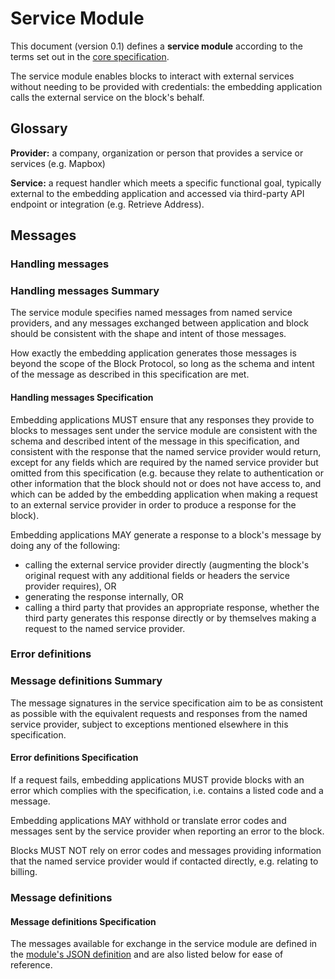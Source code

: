 # Service Module

This document (version 0.1) defines a **service module** according to the terms set out in the [core specification](https://blockprotocol.org/docs/spec/core).

The service module enables blocks to interact with external services without needing to be provided with credentials: the embedding application calls the external service on the block's behalf.

## Glossary

**Provider:** a company, organization or person that provides a service or services (e.g. Mapbox)

**Service:** a request handler which meets a specific functional goal, typically external to the embedding application and accessed via third-party API endpoint or integration (e.g. Retrieve Address).

## Messages

### Handling messages

### <Hidden>Handling messages </Hidden>Summary

The service module specifies named messages from named service providers, and any messages exchanged between application and block should be consistent with the shape and intent of those messages.

How exactly the embedding application generates those messages is beyond the scope of the Block Protocol, so long as the schema and intent of the message as described in this specification are met.

#### <Hidden>Handling messages </Hidden>Specification

Embedding applications MUST ensure that any responses they provide to blocks to messages sent under the service module are consistent with the schema and described intent of the message in this specification, and consistent with the response that the named service provider would return, except for any fields which are required by the named service provider but omitted from this specification (e.g. because they relate to authentication or other information that the block should not or does not have access to, and which can be added by the embedding application when making a request to an external service provider in order to produce a response for the block).

Embedding applications MAY generate a response to a block's message by doing any of the following:

- calling the external service provider directly (augmenting the block's original request with any additional fields or headers the service provider requires), OR
- generating the response internally, OR
- calling a third party that provides an appropriate response, whether the third party generates this response directly or by themselves making a request to the named service provider.

### Error definitions

### <Hidden>Message definitions </Hidden>Summary

The message signatures in the service specification aim to be as consistent as possible with the equivalent requests and responses from the named service provider, subject to exceptions mentioned elsewhere in this specification.

#### <Hidden>Error definitions </Hidden>Specification

If a request fails, embedding applications MUST provide blocks with an error which complies with the specification, i.e. contains a listed code and a message.

Embedding applications MAY withhold or translate error codes and messages sent by the service provider when reporting an error to the block.

Blocks MUST NOT rely on error codes and messages providing information that the named service provider would if contacted directly, e.g. relating to billing.

### Message definitions

#### <Hidden>Message definitions </Hidden>Specification

The messages available for exchange in the service module are defined in the [module's JSON definition](https://github.com/blockprotocol/blockprotocol/blob/main/libs/%40blockprotocol/service/src/service-module.json#L5) and are also
listed below for ease of reference.

<ServiceModuleMessageList />
